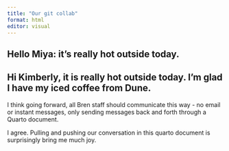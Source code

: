 ```yaml
---
title: "Our git collab"
format: html
editor: visual
---
```


## Hello Miya: it's really hot outside today.

## Hi Kimberly, it is really hot outside today. I'm glad I have my iced coffee from Dune.

I think going forward, all Bren staff should communicate this way - no email or instant messages, only sending messages back and forth through a Quarto document.

I agree. Pulling and pushing our conversation in this quarto document is surprisingly bring me much joy.

